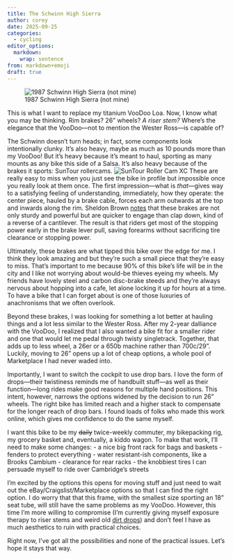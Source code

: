 ```yaml
---
title: The Schwinn High Sierra
author: corey
date: 2025-09-25
categories:
  - cycling
editor_options: 
  markdown: 
    wrap: sentence
from: markdown+emoji
draft: true
---
```


![1987 Schwinn High Sierra (not mine)](https://preview.redd.it/picked-up-this-87-schwinn-high-sierra-and-shes-a-beaut-v0-y7mifaaxjv2e1.jpg?width=1080&crop=smart&auto=webp&s=ccb00490b354749d311609fa3e88af3646b6dfbd)

This is what I want to replace my titanium VooDoo Loa.
Now, I know what you may be thinking.
Rim brakes?
26" wheels?
*A riser stem?*
Where's the elegance that the VooDoo---not to mention the Wester Ross---is capable of?

The Schwinn doesn't turn heads; in fact, some components look intentionally clunky.
It's also heavy, maybe as much as 10 pounds more than my VooDoo!
But it's heavy because it's meant to haul, sporting as many mounts as any bike this side of a Salsa.
It's also heavy because of the brakes it sports: SunTour rollercams.
![SunTour Roller Cam XC](https://i0.wp.com/simplicityvintagecycles.com/wp-content/uploads/2017/01/high_sierra_07.jpg?w=2000&h=&ssl=1)
These are really easy to miss when you just see the bike in profile but impossible once you really look at them once.
The first impression---what is *that*---gives way to a satisfying feeling of understanding, immediately, how they operate: the center piece, hauled by a brake cable, forces each arm outwards at the top and inwards along the rim.
Sheldon Brown [notes](https://www.sheldonbrown.com/canti-rollercam.html) that these brakes are not only sturdy and powerful but are quicker to engage than clap down, kind of a reverse of a cantilever.
The result is that riders get most of the stopping power early in the brake lever pull, saving forearms without sacrificing tire clearance or stopping power.

Ultimately, these brakes are what tipped this bike over the edge for me.
I think they look amazing and but they're such a small piece that they're easy to miss.
That's important to me because 90% of this bike's life will be in the city and I like not worrying about would-be thieves eyeing my wheels.
My friends have lovely steel and carbon disc-brake steeds and they're always nervous about hopping into a cafe, let alone locking it up for hours at a time.
To have a bike that I can forget about is one of those luxuries of anachronisms that we often overlook.

Beyond these brakes, I was looking for something a lot better at hauling things and a lot less similar to the Wester Ross.
After my 2-year dalliance with the VooDoo, I realized that I also wanted a bike fit for a smaller rider and one that would let me pedal through twisty singletrack.
Together, that adds up to less wheel, a 26er or a 650b machine rather than 700c/29".
Luckily, moving to 26" opens up a lot of cheap options, a whole pool of Marketplace I had never waded into.

Importantly, I want to switch the cockpit to use drop bars.
I love the form of drops---their twistiness reminds me of handbuilt stuff---as well as their function---long rides make good reasons for multiple hand positions.
This intent, however, narrows the options widened by the decision to run 26" wheels.
The right bike has limited reach and a higher stack to compensate for the longer reach of drop bars.
I found loads of folks who made this work online, which gives me confidence to do the same myself.

I want this bike to be my ~~daily~~ twice-weekly commuter, my bikepacking rig, my grocery basket and, eventually, a kiddo wagon.
To make that work, I'll need to make some changes:
- a nice big front rack for bags and baskets
- fenders to protect everything
- water resistant-ish components, like a Brooks Cambium
- clearance for rear racks
- the knobbiest tires I can persuade myself to ride over Cambridge's streets

I'm excited by the options this opens for moving stuff and just need to wait out the eBay/Craigslist/Marketplace options so that I can find the right option.
I do worry that that this frame, with the smallest size sporting an 18" seat tube, will still have the same problems as my VooDoo.
However, this time I'm more willing to compromise (I'm currently giving myself exposure therapy to riser stems and weird old [dirt drops](https://theradavist.com/1983-steve-potts-dirt-drop)) and don't feel I have as much aesthetics to ruin with practical choices.

Right now, I've got all the possibilities and none of the practical issues.
Let's hope it stays that way.
